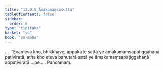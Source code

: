 ```yaml
---
title: "12.9.5 Āmakamaṃsasutta"
tableOfContents: false
sidebar:
  order: 6
type: "tipitaka"
basket: "su"
book: "sn-maha"
---
```



<DynamicBreadcrumb />

<Division number="1155" book="sn-maha">

<Paragraph number="2490" book="sn-maha">
…  “Evameva kho, bhikkhave, appakā te sattā ye āmakamaṃsapaṭiggahaṇā paṭiviratā; atha kho eteva bahutarā sattā ye āmakamaṃsapaṭiggahaṇā appaṭiviratā …pe… .

</Paragraph>
</Division>

<Paragraph number="2491" type="center" book="sn-maha">
Pañcamaṃ.
</Paragraph>